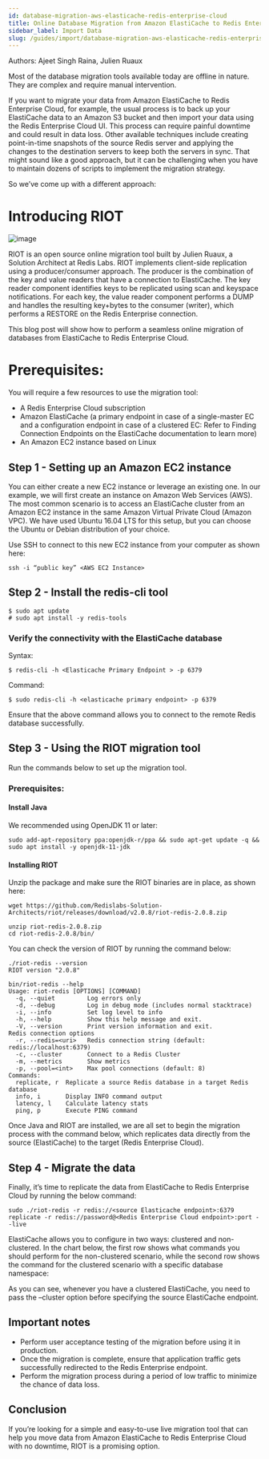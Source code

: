 ```yaml
---
id: database-migration-aws-elasticache-redis-enterprise-cloud
title: Online Database Migration from Amazon ElastiCache to Redis Enterprise Cloud using RIOT
sidebar_label: Import Data
slug: /guides/import/database-migration-aws-elasticache-redis-enterprise-cloud
---
```


Authors: Ajeet Singh Raina, Julien Ruaux

Most of the database migration tools available today are offline in nature. They are complex and require manual intervention. 

If you want to migrate your data from Amazon ElastiCache to Redis Enterprise Cloud, for example, the usual process is to back up your ElastiCache data to an Amazon S3 bucket and then import your data using the Redis Enterprise Cloud UI. This process can require painful downtime and could result in data loss. Other available techniques include creating point-in-time snapshots of the source Redis server and applying the changes to the destination servers to keep both the servers in sync. That might sound like a good approach, but it can be challenging when you have to maintain dozens of scripts to implement the migration strategy. 

So we’ve come up with a different approach:

# Introducing RIOT 

![image](../../../static/img/ajeet-riot-blog-1.png)

RIOT is an open source online migration tool built by Julien Ruaux, a Solution Architect at Redis Labs. RIOT implements client-side replication using a producer/consumer approach. The producer is the combination of the key and value readers that have a connection to ElastiCache. The key reader component identifies keys to be replicated using scan and keyspace notifications. For each key, the value reader component performs a DUMP and handles the resulting key+bytes to the consumer (writer), which performs a RESTORE on the Redis Enterprise connection.


This blog post will show how to perform a seamless online migration of databases from ElastiCache to Redis Enterprise Cloud.


# Prerequisites:

You will require a few resources to use the migration tool:

- A Redis Enterprise Cloud subscription
- Amazon ElastiCache (a primary endpoint in case of a single-master EC and a configuration endpoint in case of a clustered EC: Refer to Finding Connection Endpoints on the ElastiCache documentation to learn more)
- An Amazon EC2 instance based on Linux


## Step 1 - Setting up an Amazon EC2 instance

You can either create a new EC2 instance or leverage an existing one. In our example, we will first create an instance on Amazon Web Services (AWS). The most common scenario is to access an ElastiCache cluster from an Amazon EC2 instance in the same Amazon Virtual Private Cloud (Amazon VPC). We have used Ubuntu 16.04 LTS for this setup, but you can choose the Ubuntu or Debian distribution of your choice.

Use SSH to connect to this new EC2 instance from your computer as shown here:

```
ssh -i “public key” <AWS EC2 Instance>
```

## Step 2 - Install the redis-cli tool 
```
$ sudo apt update
# sudo apt install -y redis-tools
```

###  Verify the connectivity with the ElastiCache database

Syntax:

```
$ redis-cli -h <Elasticache Primary Endpoint > -p 6379
```

Command:

```
$ sudo redis-cli -h <elasticache primary endpoint> -p 6379
```

Ensure that the above command allows you to connect to the remote Redis database successfully. 

## Step 3 - Using the RIOT migration tool

Run the commands below to set up the migration tool. 

### Prerequisites: 

#### Install Java

We recommended using OpenJDK 11 or later:

```
sudo add-apt-repository ppa:openjdk-r/ppa && sudo apt-get update -q && sudo apt install -y openjdk-11-jdk
```

#### Installing RIOT 

Unzip the package and make sure the RIOT binaries are in place, as shown here:

```
wget https://github.com/Redislabs-Solution-Architects/riot/releases/download/v2.0.8/riot-redis-2.0.8.zip
```


```
unzip riot-redis-2.0.8.zip
cd riot-redis-2.0.8/bin/
```

You can check the version of RIOT by running the command below:

```
./riot-redis --version
RIOT version "2.0.8"
```


```
bin/riot-redis --help
Usage: riot-redis [OPTIONS] [COMMAND]
  -q, --quiet         Log errors only
  -d, --debug         Log in debug mode (includes normal stacktrace)
  -i, --info          Set log level to info
  -h, --help          Show this help message and exit.
  -V, --version       Print version information and exit.
Redis connection options
  -r, --redis=<uri>   Redis connection string (default: redis://localhost:6379)
  -c, --cluster       Connect to a Redis Cluster
  -m, --metrics       Show metrics
  -p, --pool=<int>    Max pool connections (default: 8)
Commands:
  replicate, r  Replicate a source Redis database in a target Redis database
  info, i       Display INFO command output
  latency, l    Calculate latency stats
  ping, p       Execute PING command
````

Once Java and RIOT are installed, we are all set to begin the migration process with the command below, which replicates data directly from the source (ElastiCache) to the target (Redis Enterprise Cloud).


## Step 4 - Migrate the data

Finally, it’s time to replicate the data from ElastiCache to Redis Enterprise Cloud by running the below command:

```
sudo ./riot-redis -r redis://<source Elasticache endpoint>:6379 replicate -r redis://password@<Redis Enterprise Cloud endpoint>:port --live
```

ElastiCache allows you to configure in two ways: clustered and non-clustered. In the chart below, the first row shows what commands you should perform for the non-clustered scenario, while the second row shows the command for the clustered scenario with a specific database namespace:


As you can see, whenever you have a clustered ElastiCache, you need to pass the –cluster option before specifying the source ElastiCache endpoint.

## Important notes

- Perform user acceptance testing of the migration before using it in production.
- Once the migration is complete, ensure that application traffic gets successfully redirected to the Redis Enterprise endpoint.
- Perform the migration process during a period of low traffic to minimize the chance of data loss.

## Conclusion

If you’re looking for a simple and easy-to-use live migration tool that can help you move data from Amazon ElastiCache to Redis Enterprise Cloud with no downtime, RIOT is a promising option.
